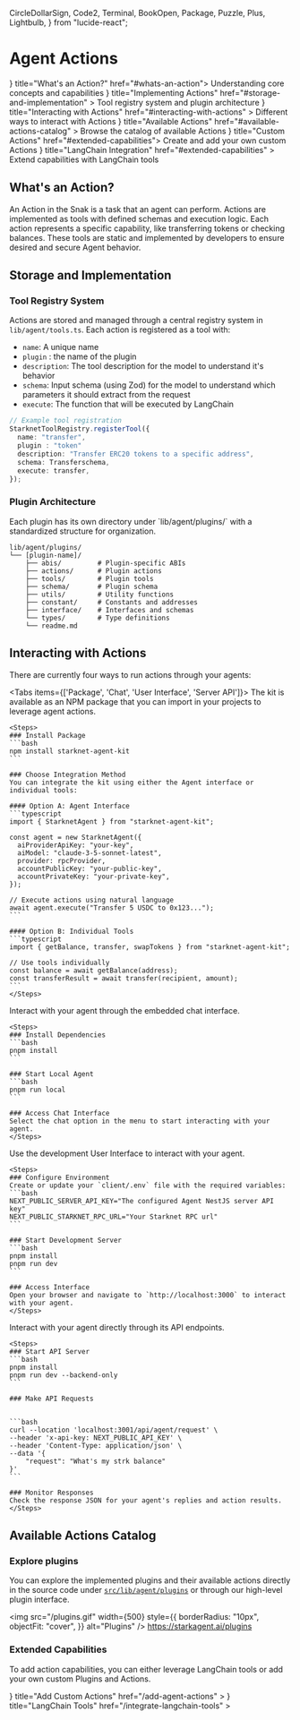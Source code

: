   CircleDollarSign,
  Code2,
  Terminal,
  BookOpen,
  Package,
  Puzzle,
  Plus,
  Lightbulb,
} from "lucide-react";

# Agent Actions

<Cards>
  <Card icon={<Lightbulb />} title="What's an Action?" href="#whats-an-action">
    Understanding core concepts and capabilities
  </Card>
  <Card
    icon={<Package />}
    title="Implementing Actions"
    href="#storage-and-implementation"
  >
    Tool registry system and plugin architecture
  </Card>
  <Card
    icon={<Code2 />}
    title="Interacting with Actions"
    href="#interacting-with-actions"
  >
    Different ways to interact with Actions
  </Card>
  <Card
    icon={<BookOpen />}
    title="Available Actions"
    href="#available-actions-catalog"
  >
    Browse the catalog of available Actions
  </Card>
  <Card icon={<Plus />} title="Custom Actions" href="#extended-capabilities">
    Create and add your own custom Actions
  </Card>
  <Card
    icon={<Puzzle />}
    title="LangChain Integration"
    href="#extended-capabilities"
  >
    Extend capabilities with LangChain tools
  </Card>
</Cards>

## What's an Action?

An Action in the Snak is a task that an agent can perform.
Actions are implemented as tools with defined schemas and execution logic.
Each action represents a specific capability, like transferring tokens or
checking balances. These tools are static and implemented by developers to
ensure desired and secure Agent behavior.

## Storage and Implementation

### Tool Registry System

Actions are stored and managed through a central registry system in `lib/agent/tools.ts`. Each action is registered as a tool with:

- `name`: A unique name
- `plugin` : the name of the plugin
- `description`: The tool description for the model to understand it's behavior
- `schema`: Input schema (using Zod) for the model to understand which parameters it should extract from the request
- `execute`: The function that will be executed by LangChain

```typescript
// Example tool registration
StarknetToolRegistry.registerTool({
  name: "transfer",
  plugin : "token"
  description: "Transfer ERC20 tokens to a specific address",
  schema: Transferschema,
  execute: transfer,
});
```

### Plugin Architecture

<Callout type="info">
  Each plugin has its own directory under `lib/agent/plugins/` with a
  standardized structure for organization.
</Callout>

```
lib/agent/plugins/
└── [plugin-name]/
    ├── abis/         # Plugin-specific ABIs
    ├── actions/      # Plugin actions
    ├── tools/        # Plugin tools
    ├── schema/       # Plugin schema
    ├── utils/        # Utility functions
    ├── constant/     # Constants and addresses
    ├── interface/    # Interfaces and schemas
    └── types/        # Type definitions
    └── readme.md
```

## Interacting with Actions


There are currently four ways to run actions through your agents:

<Tabs items={['Package', 'Chat', 'User Interface', 'Server API']}>
  <Tab>
    The kit is available as an NPM package that you can import in your projects to leverage agent actions.

    <Steps>
    ### Install Package
    ```bash
    npm install starknet-agent-kit
    ```

    ### Choose Integration Method
    You can integrate the kit using either the Agent interface or individual tools:

    #### Option A: Agent Interface
    ```typescript
    import { StarknetAgent } from "starknet-agent-kit";

    const agent = new StarknetAgent({
      aiProviderApiKey: "your-key",
      aiModel: "claude-3-5-sonnet-latest",
      provider: rpcProvider,
      accountPublicKey: "your-public-key",
      accountPrivateKey: "your-private-key",
    });

    // Execute actions using natural language
    await agent.execute("Transfer 5 USDC to 0x123...");
    ```

    #### Option B: Individual Tools
    ```typescript
    import { getBalance, transfer, swapTokens } from "starknet-agent-kit";

    // Use tools individually
    const balance = await getBalance(address);
    const transferResult = await transfer(recipient, amount);
    ```
    </Steps>

  </Tab>

  <Tab>
    Interact with your agent through the embedded chat interface.

    <Steps>
    ### Install Dependencies
    ```bash
    pnpm install
    ```

    ### Start Local Agent
    ```bash
    pnpm run local
    ```

    ### Access Chat Interface
    Select the chat option in the menu to start interacting with your agent.
    </Steps>

  </Tab>

  <Tab>
    Use the development User Interface to interact with your agent.

    <Steps>
    ### Configure Environment
    Create or update your `client/.env` file with the required variables:
    ```bash
    NEXT_PUBLIC_SERVER_API_KEY="The configured Agent NestJS server API key"
    NEXT_PUBLIC_STARKNET_RPC_URL="Your Starknet RPC url"
    ```

    ### Start Development Server
    ```bash
    pnpm install
    pnpm run dev
    ```

    ### Access Interface
    Open your browser and navigate to `http://localhost:3000` to interact with your agent.
    </Steps>

  </Tab>

  <Tab>
    Interact with your agent directly through its API endpoints.

    <Steps>
    ### Start API Server
    ```bash
    pnpm install
    pnpm run dev --backend-only
    ```

    ### Make API Requests


    ```bash
    curl --location 'localhost:3001/api/agent/request' \
    --header 'x-api-key: NEXT_PUBLIC_API_KEY' \
    --header 'Content-Type: application/json' \
    --data '{
        "request": "What's my strk balance"
    }'
    ```

    ### Monitor Responses
    Check the response JSON for your agent's replies and action results.
    </Steps>

  </Tab>
</Tabs>

## Available Actions Catalog

### Explore plugins

You can explore the implemented plugins and their available actions directly in the source code under [`src/lib/agent/plugins`](https://github.com/KasarLabs/snak/tree/main/src/lib/agent/plugins) or through our high-level plugin interface.

<img
  src="/plugins.gif"
  width={500}
  style={{
    borderRadius: "10px",
    objectFit: "cover",
  }}
  alt="Plugins"
/>
https://starkagent.ai/plugins

### Extended Capabilities

To add action capabilities, you can either leverage LangChain tools or add your own custom Plugins and Actions.

<Cards>
  <Card
    icon={<Plus />}
    title="Add Custom Actions"
    href="/add-agent-actions"
  ></Card>
  <Card
    icon={<Puzzle />}
    title="LangChain Tools"
    href="/integrate-langchain-tools"
  ></Card>
</Cards>
